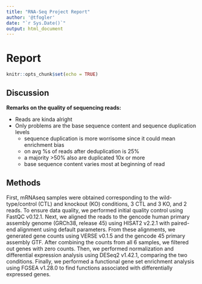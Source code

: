 ```yaml
---
title: "RNA-Seq Project Report"
author: '@tfogler'
date: "`r Sys.Date()`"
output: html_document
---
```


# Report

```r
knitr::opts_chunk$set(echo = TRUE)
```

## Discussion

**Remarks on the quality of sequencing reads:**

- Reads are kinda alright
- Only problems are the base sequence content and sequence duplication levels
  * sequence duplication is more worrisome since it could mean enrichment bias
  * on avg %s of reads after deduplication is 25%
  * a majority >50% also are duplicated 10x or more
  * base sequence content varies most at beginning of read


## Methods

First, mRNAseq samples were obtained corresponding to the wild-type/control (CTL) and knockout (KO) conditions, 3 CTL and 3 KO, and 2 reads. To ensure data quality, we performed initial quality control using FastQC v0.12.1.
Next, we aligned the reads to the gencode human primary assembly genome (GRCh38, release 45) using HISAT2 v2.2.1 with paired-end alignment using default parameters.
From these alignments, we generated gene counts using VERSE v0.1.5 and the gencode 45 primary assembly GTF.
After combining the counts from all 6 samples, we filtered out genes with zero counts. Then, we performed normalization and differential expression analysis using DESeq2 v1.42.1, comparing the two conditions.
Finally, we performed a functional gene set enrichment analysis using FGSEA v1.28.0 to find functions associated with differentially expressed genes.

```r

```


